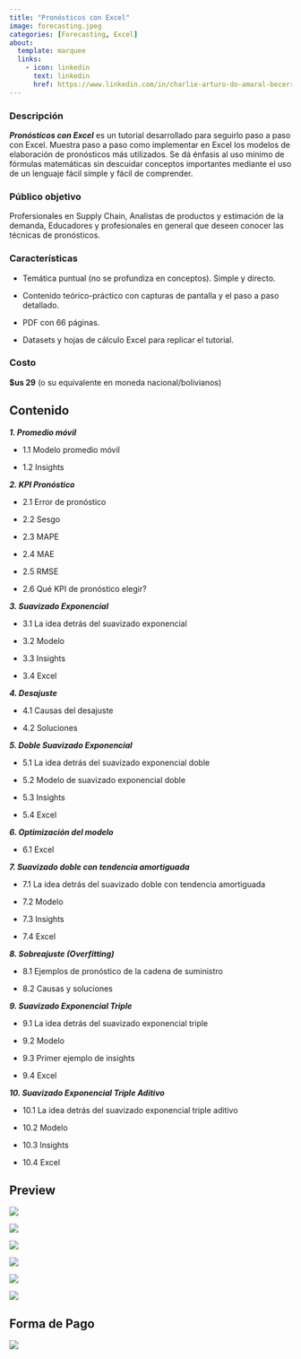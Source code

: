 ```yaml
---
title: "Pronósticos con Excel"
image: forecasting.jpeg
categories: [Forecasting, Excel]
about: 
  template: marquee
  links: 
    - icon: linkedin
      text: linkedin
      href: https://www.linkedin.com/in/charlie-arturo-do-amaral-becerra/
---
```


### Descripción

***Pronósticos con Excel*** es un tutorial desarrollado para seguirlo paso a paso con Excel. Muestra paso a paso como implementar en Excel los modelos de elaboración de pronósticos más utilizados. Se dá énfasis al uso mínimo de fórmulas matemáticas sin descuidar conceptos importantes mediante el uso de un lenguaje fácil simple y fácil de comprender.

### Público objetivo

Profersionales en Supply Chain, Analistas de productos y estimación de la demanda, Educadores y profesionales en general que deseen conocer las técnicas de pronósticos.

### Características

-   Temática puntual (no se profundiza en conceptos). Simple y directo.

-   Contenido teórico-práctico con capturas de pantalla y el paso a paso detallado.

-   PDF con 66 páginas.

-   Datasets y hojas de cálculo Excel para replicar el tutorial.

### Costo

**\$us 29** (o su equivalente en moneda nacional/bolivianos)

::: panel-tabset
## Contenido

***1. Promedio móvil***

-   1.1 Modelo promedio móvil

-   1.2 Insights

***2. KPI Pronóstico***

-   2.1 Error de pronóstico

-   2.2 Sesgo

-   2.3 MAPE

-   2.4 MAE

-   2.5 RMSE

-   2.6 Qué KPI de pronóstico elegir?

***3. Suavizado Exponencial***

-   3.1 La idea detrás del suavizado exponencial

-   3.2 Modelo

-   3.3 Insights

-   3.4 Excel

***4. Desajuste***

-   4.1 Causas del desajuste

-   4.2 Soluciones

***5. Doble Suavizado Exponencial***

-   5.1 La idea detrás del suavizado exponencial doble

-   5.2 Modelo de suavizado exponencial doble

-   5.3 Insights

-   5.4 Excel

***6. Optimización del modelo***

-   6.1 Excel

***7. Suavizado doble con tendencia amortiguada***

-   7.1 La idea detrás del suavizado doble con tendencia amortiguada

-   7.2 Modelo

-   7.3 Insights

-   7.4 Excel

***8. Sobreajuste (Overfitting)***

-   8.1 Ejemplos de pronóstico de la cadena de suministro

-   8.2 Causas y soluciones

***9. Suavizado Exponencial Triple***

-   9.1 La idea detrás del suavizado exponencial triple

-   9.2 Modelo

-   9.3 Primer ejemplo de insights

-   9.4 Excel

***10. Suavizado Exponencial Triple Aditivo***

-   10.1 La idea detrás del suavizado exponencial triple aditivo

-   10.2 Modelo

-   10.3 Insights

-   10.4 Excel

## Preview

![](preview_01.png)

![](preview_02.png)

![](preview_03.png)

![](preview_04.png)

![](preview_05.png)

![](preview_06.png)

## Forma de Pago

![](QRSIMPLE.png)
:::
